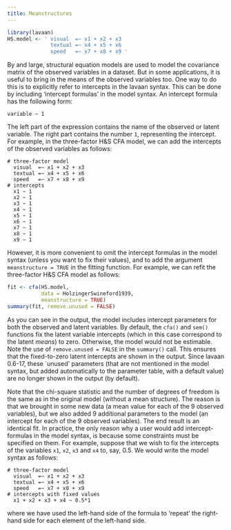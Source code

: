 ```yaml
---
title: Meanstructures
---
```


```r
library(lavaan)
HS.model <- ' visual  =~ x1 + x2 + x3
              textual =~ x4 + x5 + x6
              speed   =~ x7 + x8 + x9 '
```

By and large, structural equation models are used to model the covariance
matrix of the observed variables in a dataset. But in some applications, it is
useful to bring in the means of the observed variables too. One way to do this
is to explicitly refer to intercepts in the lavaan syntax. This can be done by
including 'intercept formulas' in the model syntax. An intercept formula has
the following form:

```         
variable ~ 1
```

The left part of the expression contains the name of the observed or latent
variable. The right part contains the number `1`, representing the intercept.
For example, in the three-factor H&S CFA model, we can add the intercepts of
the observed variables as follows:

```         
# three-factor model
  visual  =~ x1 + x2 + x3
  textual =~ x4 + x5 + x6
  speed   =~ x7 + x8 + x9
# intercepts
  x1 ~ 1
  x2 ~ 1
  x3 ~ 1
  x4 ~ 1
  x5 ~ 1
  x6 ~ 1
  x7 ~ 1
  x8 ~ 1
  x9 ~ 1
```

However, it is more convenient to omit the intercept formulas in the model
syntax (unless you want to fix their values), and to add the argument
`meanstructure = TRUE` in the fitting function. For example, we can refit the
three-factor H&S CFA model as follows:

```r
fit <- cfa(HS.model, 
           data = HolzingerSwineford1939, 
           meanstructure = TRUE)
summary(fit, remove.unused = FALSE)
```

As you can see in the output, the model includes intercept parameters for both
the observed and latent variables. By default, the `cfa()` and `sem()`
functions fix the latent variable intercepts (which in this case correspond to
the latent *means*) to zero. Otherwise, the model would not be estimable. 
Note the use of `remove.unused = FALSE` in the `summary()` call.
This ensures that the fixed-to-zero latent intercepts are shown in the output.
Since lavaan 0.6-17, these `unused' parameters (that are not mentioned
in the model syntax, but added automatically to the parameter table, with
a default value) are no longer shown in the output (by default).

Note that the chi-square statistic and the number of degrees of freedom is the
same as in the original model (without a mean structure). The reason is that we
brought in some new data (a mean value for each of the 9 observed variables),
but we also added 9 additional parameters to the model (an intercept for each
of the 9 observed variables). The end result is an identical fit. In practice,
the only reason why a user would add intercept-formulas in the model syntax, is
because some constraints must be specified on them. For example, suppose that
we wish to fix the intercepts of the variables `x1`, `x2`, `x3` and `x4` to,
say, 0.5. We would write the model syntax as follows:

```         
# three-factor model
  visual  =~ x1 + x2 + x3
  textual =~ x4 + x5 + x6
  speed   =~ x7 + x8 + x9
# intercepts with fixed values
  x1 + x2 + x3 + x4 ~ 0.5*1
```

where we have used the left-hand side of the formula to 'repeat' the right-hand
side for each element of the left-hand side.

